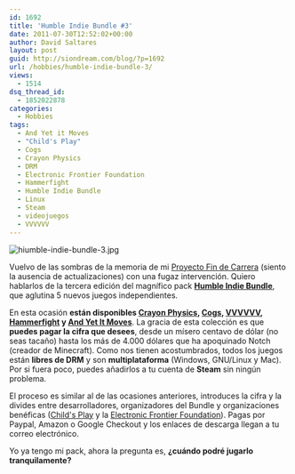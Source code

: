 ```yaml
---
id: 1692
title: 'Humble Indie Bundle #3'
date: 2011-07-30T12:52:02+00:00
author: David Saltares
layout: post
guid: http://siondream.com/blog/?p=1692
url: /hobbies/humble-indie-bundle-3/
views:
  - 1514
dsq_thread_id:
  - 1852022878
categories:
  - Hobbies
tags:
  - And Yet it Moves
  - "Child's Play"
  - Cogs
  - Crayon Physics
  - DRM
  - Electronic Frontier Foundation
  - Hammerfight
  - Humble Indie Bundle
  - Linux
  - Steam
  - videojuegos
  - VVVVVV
---
```


![hiumble-indie-bundle-3.jpg](/img/wp/hiumble-indie-bundle-3.jpg)

Vuelvo de las sombras de la memoria de mi [Proyecto Fin de Carrera](/category/proyectos/pfc/) (siento la ausencia de actualizaciones) con una fugaz intervención. Quiero hablarlos de la tercera edición del magnífico pack **[Humble Indie Bundle](http://www.humblebundle.com/)**, que aglutina 5 nuevos juegos independientes.

En esta ocasión **están disponibles [Crayon Physics](http://www.crayonphysics.com/), [Cogs](http://www.cogsgame.com/), [VVVVVV](http://thelettervsixtim.es/), [Hammerfight](http://store.steampowered.com/app/41100) y [And Yet It Moves](http://store.steampowered.com/app/18700/)**. La gracia de esta colección es que **puedes pagar la cifra que desees**, desde un mísero centavo de dólar (no seas tacaño) hasta los más de 4.000 dólares que ha apoquinado Notch (creador de Minecraft). Como nos tienen acostumbrados, todos los juegos están **libres de DRM** y son **multiplataforma** (Windows, GNU/Linux y Mac). Por si fuera poco, puedes añadirlos a tu cuenta de **Steam** sin ningún problema.

El proceso es similar al de las ocasiones anteriores, introduces la cifra y la divides entre desarrolladores, organizadores del Bundle y organizaciones benéficas ([Child's Play](http://www.childsplaycharity.org/) y la [Electronic Frontier Foundation](http://www.eff.org/)). Pagas por Paypal, Amazon o Google Checkout y los enlaces de descarga llegan a tu correo electrónico.

Yo ya tengo mi pack, ahora la pregunta es, **¿cuándo podré jugarlo tranquilamente?**